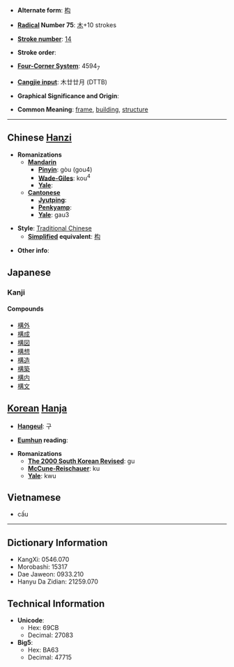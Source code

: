 * '''Alternate form''': [[构]]

* '''[[Wiktionary:Chinese radical index| Radical]] Number 75''': [[Wiktionary:Chinese radical index 木|木]]+10 strokes

* '''[[Wiktionary:Chinese total strokes index|Stroke number]]''': [[Wiktionary:Chinese total strokes index 14|14]]

* '''Stroke order''': 

* '''[[Wiktionary:Chinese four corner index|Four-Corner System]]''': 4594<sub>7</sub>

* '''[[Wiktionary:Chinese Cangjie index|Cangjie input]]''': 木廿廿月 (DTTB)

* '''Graphical Significance and Origin''': 

* '''Common Meaning''': [[frame]], [[building]], [[structure]]

----

== Chinese [[Hanzi]] ==

* '''Romanizations'''
** '''[[Mandarin]]'''
*** '''[[Pinyin]]''': gòu (gou4)
*** '''[[Wade-Giles]]''': kou<sup>4</sup>
*** '''[[Yale]]''': 
** '''[[Cantonese]]'''
*** '''[[Jyutping]]''':
*** '''[[Penkyamp]]''': 
*** '''[[Yale]]''': gau3

* '''Style''': [[Traditional Chinese]] 
** '''[[Simplified Chinese|Simplified]] equivalent''': [[构]]

* '''Other info''': 


== Japanese ==
===Kanji===
{{kanji|[[こう]] ([[kō]])|[[かまえる]] ([[構える]], [[kamaeru]]), [[かまえ]] ([[構え]], [[kamae]]), [[かまう]] ([[構う]], [[kamau]])}}

====Compounds====
*[[構外]]
*[[構成]]
*[[構図]]
*[[構想]]
*[[構造]]
*[[構築]]
*[[構内]]
*[[構文]]


== [[Korean]] [[Hanja]] ==

* '''[[Hangeul]]''': 구

* '''[[Eumhun]] reading''': 

* '''Romanizations'''
** '''[[The 2000 South Korean Revised Romanization|The 2000 South Korean Revised]]''': gu
** '''[[McCune-Reischauer]]''': ku
** '''[[Yale]]''': kwu


==Vietnamese==

*cấu

----

== Dictionary Information ==

* KangXi: 0546.070
* Morobashi: 15317
* Dae Jaweon: 0933.210
* Hanyu Da Zidian: 21259.070

== Technical Information ==

* '''Unicode''':
** Hex: 69CB
** Decimal: 27083
* '''Big5''':
** Hex: BA63
** Decimal: 47715